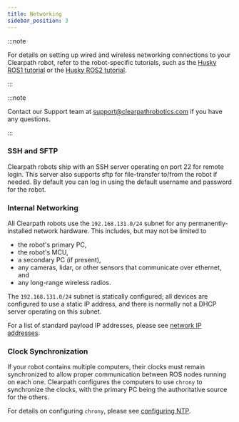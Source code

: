 ```yaml
---
title: Networking
sidebar_position: 3
---
```


:::note

For details on setting up wired and wireless networking connections to your Clearpath
robot, refer to the robot-specific tutorials, such as the
[Husky ROS1 tutorial](/docs/robots/outdoor_robots/husky/tutorials_husky/tutorials_husky_ros1#husky-networking) or the
[Husky ROS2 tutorial](/docs/robots/outdoor_robots/husky/tutorials_husky/tutorials_husky_ros2#husky-networking).

:::

:::note

Contact our Support team at support@clearpathrobotics.com if you have any questions.

:::

### SSH and SFTP

Clearpath robots ship with an SSH server operating on port 22 for remote login.  This server also supports sftp for
file-transfer to/from the robot if needed.  By default you can log in using the default username and password for the
robot.

### Internal Networking

All Clearpath robots use the `192.168.131.0/24` subnet for any permanently-installed network hardware.  This includes,
but may not be limited to
- the robot's primary PC,
- the robot's MCU,
- a secondary PC (if present),
- any cameras, lidar, or other sensors that communicate over ethernet, and
- any long-range wireless radios.

The `192.168.131.0/24` subnet is statically configured; all devices are configured to use a static IP address, and
there is normally not a DHCP server operating on this subnet.

For a list of standard payload IP addresses, please see [network IP addresses](/docs/tools/network_ip_addresses).

### Clock Synchronization

If your robot contains multiple computers, their clocks must remain synchronized to allow proper communication between
ROS nodes running on each one.  Clearpath configures the computers to use `chrony` to synchronize the clocks, with the
primary PC being the authoritative source for the others.

For details on configuring `chrony`, please see [configuring NTP](/docs/tools/ntp).
